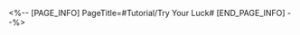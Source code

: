 <%-- [PAGE_INFO]
PageTitle=#Tutorial/Try Your Luck#
[END_PAGE_INFO] --%>
{{Tutorial
|sort      = 998401
|title     = Try Your Luck
|subtitle  = 
|type      = 
|about     = 
|image1    = Tutorial Try Your Luck 1.png{{subst:void|<!--$UPLOAD:<<SpriteOutput/TutorialPic/TutorialPage_998401.png>-<Tutorial Try Your Luck 1.png>-<Tutorial Files>>-->}}
|text1     = When the racer has an available skill, an ability tile will be drawn at {{Color|h|nobold=1|random}}.
|image2    = Tutorial Try Your Luck 2.png{{subst:void|<!--$UPLOAD:<<SpriteOutput/TutorialPic/TutorialPage_998401.png>-<Tutorial Try Your Luck 2.png>-<Tutorial Files>>-->}}
|text2     = Tiles include: False Win (No effect), Win (Invincible), Triplet (Speed Boost), and Heavenly Hand (Invincible and Speed Boost)
}}